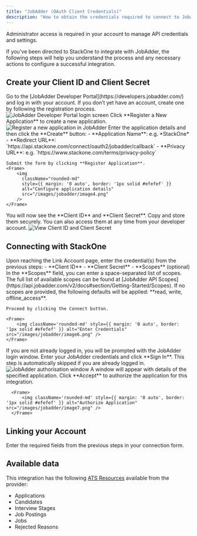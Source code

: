 ```yaml
---
title: "JobAdder (OAuth Client Credentials)"
description: "How to obtain the credentials required to connect to Jobadder Oauth Client Credentials."
---
```



<Note>
  Administrator access is required in your account to manage API credentials and settings.
</Note>

If you've been directed to StackOne to integrate with JobAdder, the following steps will help you understand the process and any necessary actions to configure a successful integration.

## Create your Client ID and Client Secret

<Steps>
  <Step title="Login to Developer Portal">
    Go to the [JobAdder Developer Portal](https://developers.jobadder.com/) and log in with your account.  
    If you don’t yet have an account, create one by following the registration process.
    <Frame>
        <img
          className="rounded-md"
          style={{ margin: '0 auto', border: '1px solid #efefef' }}
          alt="JobAdder Developer Portal login screen"
          src="/images/jobadder/image2.png"
        />
    </Frame>
 </Step> 

  <Step title="Register a New Application">
    Click **Register a New Application** to create a new application.
    <Frame>
        <img
          className="rounded-md"
          style={{ margin: '0 auto', border: '1px solid #efefef' }}
          alt="Register a new application in JobAdder"
          src="/images/jobadder/image3.png"
        />
    </Frame>
  </Step>

  <Step title="Configure the Application Details">
    Enter the application details and then click the **Create** button:
    - **Application Name**: e.g. *StackOne*  
    - **Redirect URL**: `https://api.stackone.com/connect/oauth2/jobadder/callback`  
    - **Privacy URL**: e.g. `https://www.stackone.com/terms/privacy-policy`  

    Submit the form by clicking **Register Application**.
    <Frame>
        <img
          className="rounded-md"
          style={{ margin: '0 auto', border: '1px solid #efefef' }}
          alt="Configure application details"
          src="/images/jobadder/image4.png"
        />
    </Frame>
  </Step>

  <Step title="Retrieve Client ID and Client Secret">
    You will now see the **Client ID** and **Client Secret**. Copy and store them securely.  
    You can also access them at any time from your developer account.
    <Frame>
        <img
          className="rounded-md"
          style={{ margin: '0 auto', border: '1px solid #efefef' }}
          alt="View Client ID and Client Secret"
          src="/images/jobadder/image5.png"
        />
    </Frame>
  </Step>
</Steps>

## Connecting with StackOne

<Steps>
  <Step>
    Upon reaching the Link Account page, enter the credential(s) from the previous steps:
    - **Client ID**
    - **Client Secret**
    - **Scopes** (optional)

   <Note>
    In the **Scopes** field, you can enter a space-separated list of scopes.  
    The full list of available scopes can be found at [JobAdder API Scopes](https://api.jobadder.com/v2/docs#section/Getting-Started/Scopes).  
    If no scopes are provided, the following defaults will be applied: **read, write, offline_access**.
    </Note>

    Proceed by clicking the Connect button.

    <Frame>
        <img className='rounded-md' style={{ margin: '0 auto', border: '1px solid #efefef' }} alt="Enter Credentials" src="/images/jobadder/image6.png" />
    </Frame>
  </Step>
  <Step title="Login to JobAdder">
    If you are not already logged in, you will be prompted with the JobAdder login window.  
    Enter your JobAdder credentials and click **Sign In**.  
    This step is automatically skipped if you are already logged in.
  
  <Frame>
      <img
        className="rounded-md"
        style={{ margin: '0 auto', border: '1px solid #efefef' }}
        alt="JobAdder authorisation window"
        src="/images/jobadder/image8.png"
      />
  </Frame>
</Step>
  <Step title="Authorize Application">
      A window will appear with details of the specified application. Click **Accept** to authorize the application for this integration.
  
      <Frame>
          <img className='rounded-md' style={{ margin: '0 auto', border: '1px solid #efefef' }} alt="Authorize Application" src="/images/jobadder/image7.png" />
      </Frame>
  </Step>
</Steps>

## Linking your Account

Enter the required fields from the previous steps in your connection form.

<IntegrationFooter />

## Available data

This integration has the following [ATS Resources](https://docs.stackone.com/reference/getting-started-with-your-api) available from the provider:
<ul>
  <li>Applications</li>
  <li>Candidates</li>
  <li>Interview Stages</li>
  <li>Job Postings</li>
  <li>Jobs</li>
  <li>Rejected Reasons</li>
</ul>